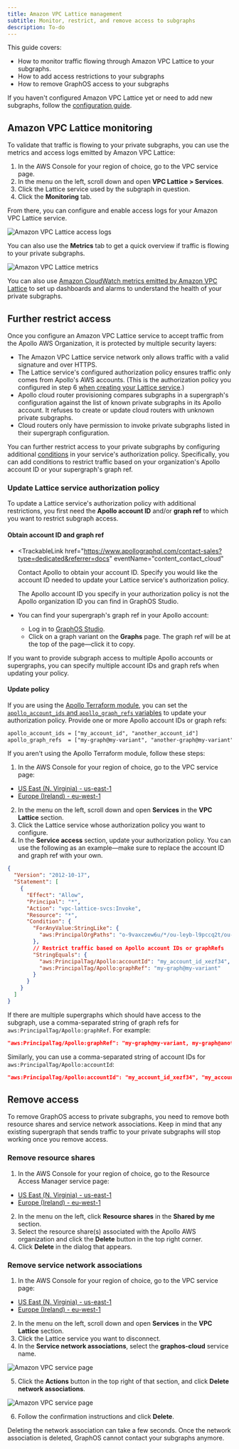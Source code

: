 ```yaml
---
title: Amazon VPC Lattice management
subtitle: Monitor, restrict, and remove access to subgraphs
description: To-do
---
```


<DedicatedPreview />

This guide covers:

- How to monitor traffic flowing through Amazon VPC Lattice to your subgraphs.
- How to add access restrictions to your subgraphs
- How to remove GraphOS access to your subgraphs

<Tip>

If you haven't configured Amazon VPC Lattice yet or need to add new subgraphs, follow the [configuration guide](./lattice).

</Tip>

## Amazon VPC Lattice monitoring

To validate that traffic is flowing to your private subgraphs, you can use the metrics and access logs emitted by Amazon VPC Lattice:

1. In the AWS Console for your region of choice, go to the VPC service page.
2. In the menu on the left, scroll down and open **VPC Lattice > Services**.
3. Click the Lattice service used by the subgraph in question.
4. Click the **Monitoring** tab.

From there, you can configure and enable access logs for your Amazon VPC Lattice service.

<img
  className="screenshot"
  alt="Amazon VPC Lattice access logs"
  src="../../img/cloud-dedicated/vpc-lattice-access-logs.png"
/>

You can also use the **Metrics** tab to get a quick overview if traffic is flowing to your private subgraphs.

<img
  className="screenshot"
  alt="Amazon VPC Lattice metrics"
  src="../../img/cloud-dedicated/vpc-lattice-metrics.png"
/>

You can also use [Amazon CloudWatch metrics emitted by Amazon VPC Lattice](https://docs.aws.amazon.com/vpc-lattice/latest/ug/monitoring-cloudwatch.html) to set up dashboards and alarms to understand the health of your private subgraphs.

## Further restrict access

Once you configure an Amazon VPC Lattice service to accept traffic from the Apollo AWS Organization, it is protected by multiple security layers:

- The Amazon VPC Lattice service network only allows traffic with a valid signature and over HTTPS.
- The Lattice service's configured authorization policy ensures traffic only comes from Apollo's AWS accounts. (This is the authorization policy you configured in step 6 [when creating your Lattice service](#step-2-create-an-aws-vpc-lattice-service).)
- Apollo cloud router provisioning compares subgraphs in a supergraph's configuration against the list of known private subgraphs in its Apollo account. It refuses to create or update cloud routers with unknown private subgraphs.
- Cloud routers only have permission to invoke private subgraphs listed in their supergraph configuration.

You can further restrict access to your private subgraphs by configuring additional [conditions](https://docs.aws.amazon.com/IAM/latest/UserGuide/reference_policies_elements_condition.html) in your service's authorization policy.
Specifically, you can add conditions to restrict traffic based on your organization's Apollo account ID or your supergraph's graph ref.

### Update Lattice service authorization policy

To update a Lattice service's authorization policy with additional restrictions, you first need the **Apollo account ID** and/or **graph ref** to which you want to restrict subgraph access.

#### Obtain account ID and graph ref

- <TrackableLink
    href="https://www.apollographql.com/contact-sales?type=dedicated&referrer=docs"
    eventName="content_contact_cloud"
  >
    Contact Apollo
  </TrackableLink> to obtain your account ID. Specify you would like the account
  ID needed to update your Lattice service's authorization policy.

  <Note>

  The Apollo account ID you specify in your authorization policy is not the Apollo organization ID you can find in GraphOS Studio.

  </Note>

- You can find your supergraph's graph ref in your Apollo account:
  - Log in to [GraphOS Studio](https://studio.apollographql.com?referrer=docs-content).
  - Click on a graph variant on the **Graphs** page. The graph ref will be at the top of the page—click it to copy.

If you want to provide subgraph access to multiple Apollo accounts or supergraphs, you can specify multiple account IDs and graph refs when updating your policy.

#### Update policy

If you are using the [Apollo Terraform module](https://github.com/apollographql/terraform-graphos-aws), you can set the [`apollo_account_ids` and `apollo_graph_refs` variables](https://github.com/apollographql/terraform-graphos-aws#usage) to update your authorization policy. Provide one or more Apollo account IDs or graph refs:

```txt showLineNumbers=false disableCopy=true
apollo_account_ids = ["my_account_id", "another_account_id"]
apollo_graph_refs  = ["my-graph@my-variant", "another-graph@my-variant"]
```

If you aren't using the Apollo Terraform module, follow these steps:

1. In the AWS Console for your region of choice, go to the VPC service page:

- [US East (N. Virginia) - us-east-1](https://us-east-1.console.aws.amazon.com/ram/home?region=us-east-1)
- [Europe (Ireland) - eu-west-1](https://eu-west-1.console.aws.amazon.com/ram/home?region=eu-west-1)

2. In the menu on the left, scroll down and open **Services** in the **VPC Lattice** section.
3. Click the Lattice service whose authorization policy you want to configure.
4. In the **Service access** section, update your authorization policy. You can use the following as an example&mdash;make sure to replace the account ID and graph ref with your own.

```json {13-17} showLineNumbers=false
{
  "Version": "2012-10-17",
  "Statement": [
    {
      "Effect": "Allow",
      "Principal": "*",
      "Action": "vpc-lattice-svcs:Invoke",
      "Resource": "*",
      "Condition": {
        "ForAnyValue:StringLike": {
          "aws:PrincipalOrgPaths": "o-9vaxczew6u/*/ou-leyb-l9pccq2t/ou-leyb-fvqz35yo/*"
        },
        // Restrict traffic based on Apollo account IDs or graphRefs
        "StringEquals": {
          "aws:PrincipalTag/Apollo:accountId": "my_account_id_xezf34",
          "aws:PrincipalTag/Apollo:graphRef": "my-graph@my-variant"
        }
      }
    }
  ]
}
```

If there are multiple supergraphs which should have access to the subgraph, use a comma-separated string of graph refs for `aws:PrincipalTag/Apollo:graphRef`. For example:

```json showLineNumbers=false disableCopy=true
"aws:PrincipalTag/Apollo:graphRef": "my-graph@my-variant, my-graph@another-variant, another-graph@another-variant"
```

Similarly, you can use a comma-separated string of account IDs for `aws:PrincipalTag/Apollo:accountId`:

```json showLineNumbers=false disableCopy=true
"aws:PrincipalTag/Apollo:accountId": "my_account_id_xezf34", "my_account_id_dehs56"
```

## Remove access

To remove GraphOS access to private subgraphs, you need to remove both resource shares and service network associations. Keep in mind that any existing supergraph that sends traffic to your private subgraphs will stop working once you remove access.

### Remove resource shares

1. In the AWS Console for your region of choice, go to the Resource Access Manager service page:

- [US East (N. Virginia) - us-east-1](https://us-east-1.console.aws.amazon.com/ram/home?region=us-east-1)
- [Europe (Ireland) - eu-west-1](https://eu-west-1.console.aws.amazon.com/ram/home?region=eu-west-1)

2. In the menu on the left, click **Resource shares** in the **Shared by me** section.
3. Select the resource share(s) associated with the Apollo AWS organization and click the **Delete** button in the top right corner.
4. Click **Delete** in the dialog that appears.

### Remove service network associations

1. In the AWS Console for your region of choice, go to the VPC service page:

- [US East (N. Virginia) - us-east-1](https://us-east-1.console.aws.amazon.com/ram/home?region=us-east-1)
- [Europe (Ireland) - eu-west-1](https://eu-west-1.console.aws.amazon.com/ram/home?region=eu-west-1)

2. In the menu on the left, scroll down and open **Services** in the **VPC Lattice** section.
3. Click the Lattice service you want to disconnect.
4. In the **Service network associations**, select the **graphos-cloud** service name.

<img
  className="screenshot"
  alt="Amazon VPC service page"
  src="../../img/cloud-dedicated/graphos-service.jpg"
/>

5. Click the **Actions** button in the top right of that section, and click **Delete network associations**.

<img
  className="screenshot"
  alt="Amazon VPC service page"
  src="../../img/cloud-dedicated/delete-network-associations.jpg"
/>

6. Follow the confirmation instructions and click **Delete**.

Deleting the network association can take a few seconds. Once the network association is deleted, GraphOS cannot contact your subgraphs anymore.
